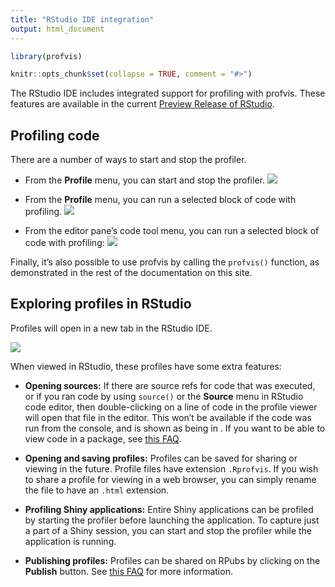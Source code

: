 ```yaml
---
title: "RStudio IDE integration"
output: html_document
---
```


```r
library(profvis)

knitr::opts_chunk$set(collapse = TRUE, comment = "#>")
```


The RStudio IDE includes integrated support for profiling with profvis. These features are available in the current [Preview Release of RStudio](https://www.rstudio.com/products/rstudio/download/preview/).

## Profiling code

There are a number of ways to start and stop the profiler.

* From the **Profile** menu, you can start and stop the profiler.
  ![](rstudio-profile-menu-start-profiling.png)

* From the **Profile** menu, you can run a selected block of code with profiling.
  ![](rstudio-profile-menu-selected-lines.png)

* From the editor pane's code tool menu, you can run a selected block of code with profiling:
  ![](rstudio-code-tools-menu.png)

Finally, it's also possible to use profvis by calling the `profvis()` function, as demonstrated in the rest of the documentation on this site.


## Exploring profiles in RStudio

Profiles will open in a new tab in the RStudio IDE.

![](rstudio-profile-view.png)

When viewed in RStudio, these profiles have some extra features:

* **Opening sources:** If there are source refs for code that was executed, or if you ran code by using `source()` or the **Source** menu in RStudio code editor, then double-clicking on a line of code in the profile viewer will open that file in the editor. This won't be available if the code was run from the console, and is shown as being in **<expr>**. If you want to be able to view code in a package, see [this FAQ](faq.html#how-do-i-get-code-from-an-r-package-to-show-in-the-code-panel).

* **Opening and saving profiles:** Profiles can be saved for sharing or viewing in the future. Profile files have extension `.Rprofvis`. If you wish to share a profile for viewing in a web browser, you can simply rename the file to have an `.html` extension.

* **Profiling Shiny applications:** Entire Shiny applications can be profiled by starting the profiler before launching the application. To capture just a part of a Shiny session, you can start and stop the profiler while the application is running.

* **Publishing profiles:** Profiles can be shared on RPubs by clicking on the **Publish** button. See [this FAQ](http://rstudio.github.io/profvis/faq.html#how-do-i-share-a-profvis-visualization) for more information.
